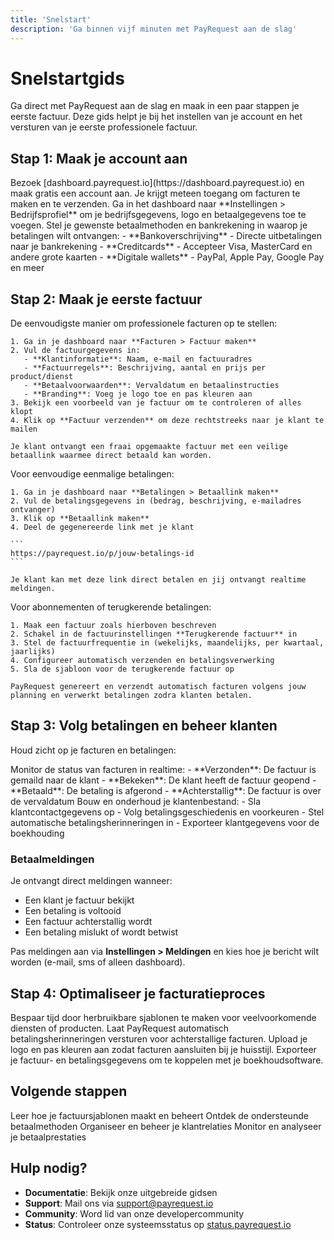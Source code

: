 ```yaml
---
title: 'Snelstart'
description: 'Ga binnen vijf minuten met PayRequest aan de slag'
---
```


# Snelstartgids

Ga direct met PayRequest aan de slag en maak in een paar stappen je eerste factuur. Deze gids helpt je bij het instellen van je account en het versturen van je eerste professionele factuur.

## Stap 1: Maak je account aan

<Steps>
  <Step title="Registreer je bij PayRequest">
    Bezoek [dashboard.payrequest.io](https://dashboard.payrequest.io) en maak gratis een account aan. Je krijgt meteen toegang om facturen te maken en te verzenden.
  </Step>
  <Step title="Stel je bedrijfsprofiel in">
    Ga in het dashboard naar **Instellingen > Bedrijfsprofiel** om je bedrijfsgegevens, logo en betaalgegevens toe te voegen.
  </Step>
  <Step title="Kies hoe je betaald wilt worden">
    Stel je gewenste betaalmethoden en bankrekening in waarop je betalingen wilt ontvangen:
    - **Bankoverschrijving** - Directe uitbetalingen naar je bankrekening
    - **Creditcards** - Accepteer Visa, MasterCard en andere grote kaarten
    - **Digitale wallets** - PayPal, Apple Pay, Google Pay en meer
  </Step>
</Steps>

## Stap 2: Maak je eerste factuur

<Tabs>
  <Tab title="Factuur maken in het dashboard">
    De eenvoudigste manier om professionele facturen op te stellen:

    1. Ga in je dashboard naar **Facturen > Factuur maken**
    2. Vul de factuurgegevens in:
       - **Klantinformatie**: Naam, e-mail en factuuradres
       - **Factuurregels**: Beschrijving, aantal en prijs per product/dienst
       - **Betaalvoorwaarden**: Vervaldatum en betaalinstructies
       - **Branding**: Voeg je logo toe en pas kleuren aan
    3. Bekijk een voorbeeld van je factuur om te controleren of alles klopt
    4. Klik op **Factuur verzenden** om deze rechtstreeks naar je klant te mailen

    Je klant ontvangt een fraai opgemaakte factuur met een veilige betaallink waarmee direct betaald kan worden.
  </Tab>

  <Tab title="Snelle betaallink">
    Voor eenvoudige eenmalige betalingen:

    1. Ga in je dashboard naar **Betalingen > Betaallink maken**
    2. Vul de betalingsgegevens in (bedrag, beschrijving, e-mailadres ontvanger)
    3. Klik op **Betaallink maken**
    4. Deel de gegenereerde link met je klant

    ```
    https://payrequest.io/p/jouw-betalings-id
    ```

    Je klant kan met deze link direct betalen en jij ontvangt realtime meldingen.
  </Tab>

  <Tab title="Terugkerende facturen">
    Voor abonnementen of terugkerende betalingen:

    1. Maak een factuur zoals hierboven beschreven
    2. Schakel in de factuurinstellingen **Terugkerende factuur** in
    3. Stel de factuurfrequentie in (wekelijks, maandelijks, per kwartaal, jaarlijks)
    4. Configureer automatisch verzenden en betalingsverwerking
    5. Sla de sjabloon voor de terugkerende factuur op

    PayRequest genereert en verzendt automatisch facturen volgens jouw planning en verwerkt betalingen zodra klanten betalen.
  </Tab>
</Tabs>

## Stap 3: Volg betalingen en beheer klanten

Houd zicht op je facturen en betalingen:

<CardGroup cols={2}>
  <Card title="Betalingen volgen" icon="chart-line">
    Monitor de status van facturen in realtime:
    - **Verzonden**: De factuur is gemaild naar de klant
    - **Bekeken**: De klant heeft de factuur geopend
    - **Betaald**: De betaling is afgerond
    - **Achterstallig**: De factuur is over de vervaldatum
  </Card>
  <Card title="Klantenbeheer" icon="users">
    Bouw en onderhoud je klantenbestand:
    - Sla klantcontactgegevens op
    - Volg betalingsgeschiedenis en voorkeuren
    - Stel automatische betalingsherinneringen in
    - Exporteer klantgegevens voor de boekhouding
  </Card>
</CardGroup>

### Betaalmeldingen

Je ontvangt direct meldingen wanneer:
- Een klant je factuur bekijkt
- Een betaling is voltooid
- Een factuur achterstallig wordt
- Een betaling mislukt of wordt betwist

Pas meldingen aan via **Instellingen > Meldingen** en kies hoe je bericht wilt worden (e-mail, sms of alleen dashboard).

## Stap 4: Optimaliseer je facturatieproces

<Steps>
  <Step title="Maak factuursjablonen">
    Bespaar tijd door herbruikbare sjablonen te maken voor veelvoorkomende diensten of producten.
  </Step>
  <Step title="Stel automatische herinneringen in">
    Laat PayRequest automatisch betalingsherinneringen versturen voor achterstallige facturen.
  </Step>
  <Step title="Pas je branding aan">
    Upload je logo en pas kleuren aan zodat facturen aansluiten bij je huisstijl.
  </Step>
  <Step title="Exporteer voor de boekhouding">
    Exporteer je factuur- en betalingsgegevens om te koppelen met je boekhoudsoftware.
  </Step>
</Steps>

## Volgende stappen

<CardGroup cols={2}>
  <Card
    title="Factuursjablonen"
    icon="file-invoice"
    href="/nl/essentials/creating-invoices"
  >
    Leer hoe je factuursjablonen maakt en beheert
  </Card>
  <Card
    title="Betaalmethoden"
    icon="credit-card"
    href="/nl/essentials/payment-methods"
  >
    Ontdek de ondersteunde betaalmethoden
  </Card>
  <Card
    title="Klantenbeheer"
    icon="users"
    href="/nl/essentials/customer-management"
  >
    Organiseer en beheer je klantrelaties
  </Card>
  <Card
    title="Betalingen volgen"
    icon="chart-bar"
    href="/nl/essentials/payment-tracking"
  >
    Monitor en analyseer je betaalprestaties
  </Card>
</CardGroup>

## Hulp nodig?

- **Documentatie**: Bekijk onze uitgebreide gidsen
- **Support**: Mail ons via [support@payrequest.io](mailto:support@payrequest.io)
- **Community**: Word lid van onze developercommunity
- **Status**: Controleer onze systeemsstatus op [status.payrequest.io](https://status.payrequest.io)
